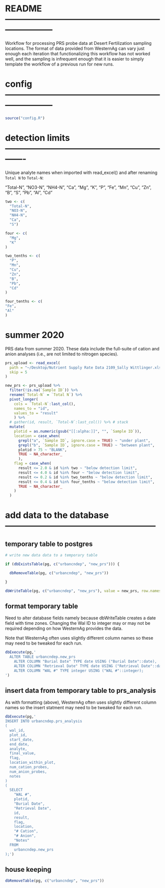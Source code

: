 
# README -----------------------------------------------------------------------

Workflow for processing PRS probe data at Desert Fertilization sampling
locations. The format of data provided from WesternAg can vary just enough each
iteration that functionalizing this workflow has not worked well, and the
sampling is infrequent enough that it is easier to simply template the workflow
of a previous run for new runs.


# config -----------------------------------------------------------------------

```r

source("config.R")

```

# detection limits -------------------------------------------------------------

Unique analyte names when imported with read_excel() and after renaming `Total
N` to `Total-N`:

"Total-N",
"NO3-N",
"NH4-N",
"Ca",
"Mg",
"K",
"P",
"Fe",
"Mn",
"Cu",
"Zn",
"B",
"S",
"Pb",
"Al",
"Cd"

```r

two <- c(
  "Total-N",
  "NO3-N",
  "NH4-N",
  "Ca",
  "S")

four <- c(
  "Mg",
  "K"
)

two_tenths <- c(
  "P",
  "Mn",
  "Cu",
  "Zn",
  "B",
  "Pb",
  "Cd"
)

four_tenths <- c(
"Fe",
"Al"
)

```


# summer 2020

PRS data from summer 2020. These data include the full-suite of cation and
anion analyses (i.e., are not limited to nitrogen species).


```r

prs_upload <- read_excel(
  path = "~/Desktop/Nutrient Supply Rate Data 2109_Sally Wittlinger.xlsx",
  skip = 5
)

new_prs <- prs_upload %>%
  filter(!is.na(`Sample ID`)) %>%
  rename(`Total-N` = `Total N`) %>%
  pivot_longer(
    cols = `Total-N`:last_col(),
    names_to = "id",
    values_to = "result"
    ) %>%
  # gather(id, result, `Total-N`:last_col()) %>% # stack
  mutate(
    plotid = as.numeric(gsub("[[:alpha:]]", "", `Sample ID`)),
    location = case_when(
      grepl("a", `Sample ID`, ignore.case = TRUE) ~ "under plant",
      grepl("b", `Sample ID`, ignore.case = TRUE) ~ "between plant",
      plotid > 75 ~ "BLANK",
      TRUE ~ NA_character_
      ),
    flag = case_when(
      result <= 2.0 & id %in% two ~ "below detection limit",
      result <= 4.0 & id %in% four ~ "below detection limit",
      result <= 0.2 & id %in% two_tenths ~ "below detection limit",
      result <= 0.4 & id %in% four_tenths ~ "below detection limit",
      TRUE ~ NA_character_
    )
  )

```

# add data to the database -----------------------------------------------------

## temporary table to postgres

```r

# write new data data to a temporary table

if (dbExistsTable(pg, c("urbancndep", "new_prs"))) {

  dbRemoveTable(pg, c("urbancndep", "new_prs"))

}

dbWriteTable(pg, c("urbancndep", "new_prs"), value = new_prs, row.names = F)

```

## format temporary table

Need to alter database fields namely because dbWriteTable creates a date field
with time zones. Changing the Wal ID to integer may or may not be required
depending on how WesternAg provides the data.

Note that WesternAg often uses slightly different column names so these may
need to be tweaked for each run.

```r

dbExecute(pg,'
  ALTER TABLE urbancndep.new_prs
    ALTER COLUMN "Burial Date" TYPE date USING ("Burial Date"::date),
    ALTER COLUMN "Retrieval Date" TYPE date USING ("Retrieval Date"::date),
    ALTER COLUMN "WAL #" TYPE integer USING ("WAL #"::integer);
')
```

## insert data from temporary table to prs_analysis

As with formatting (above), WesternAg often uses slightly different column
names so the insert statment may need to be tweaked for each run.

```r

dbExecute(pg,'
INSERT INTO urbancndep.prs_analysis
(
  wal_id,
  plot_id,
  start_date,
  end_date,
  analyte,
  final_value,
  flag,
  location_within_plot,
  num_cation_probes,
  num_anion_probes,
  notes
)
(
  SELECT
    "WAL #",
    plotid,
    "Burial Date",
    "Retrieval Date",
    id,
    result,
    flag,
    location,
    "# Cation",
    "# Anion",
    "Notes"
  FROM
    urbancndep.new_prs
);')

```

## house keeping

```r

dbRemoveTable(pg, c("urbancndep", "new_prs"))

```

